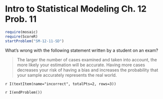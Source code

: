 Intro to Statistical Modeling Ch. 12 Prob. 11
========================================================
```r
require(mosaic)
require(ScoreR)
startProblem("SM-12-11-SD")
```
What's wrong with the following statement written by a student on an exam? 

> The larger the number of cases examined and taken into account, the more likely your estimation will be accurate.  Having more cases decreases your risk of having a bias and increases the probability that your sample accurately represents the real world.

`r I(textItem(name="incorrect", totalPts=2, rows=3))`

`r I(endProblem())`
